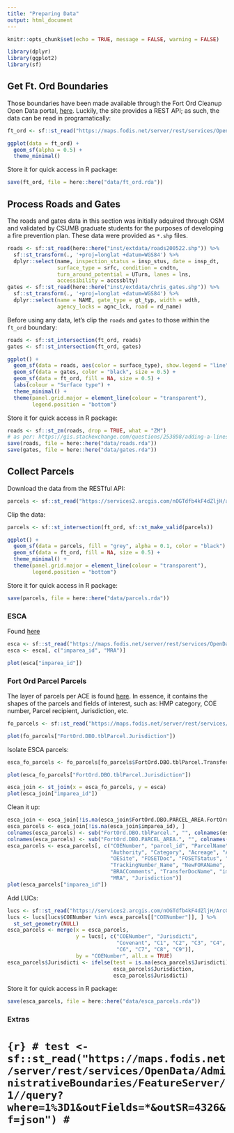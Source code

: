 ```yaml
---
title: "Preparing Data"
output: html_document
---
```


```r
knitr::opts_chunk$set(echo = TRUE, message = FALSE, warning = FALSE)
```

```r
library(dplyr)
library(ggplot2)
library(sf)
```

## Get Ft. Ord Boundaries

Those boundaries have been made available through the Fort Ord Cleanup Open Data portal, [here](https://fort-ord-cleanup-open-data-cespk.hub.arcgis.com/datasets/installation-historical-area/geoservice?geometry=-122.233%2C36.515%2C-121.354%2C36.708). Luckily, the site provides a REST API; as such, the data can be read in programatically:

```r
ft_ord <- sf::st_read("https://maps.fodis.net/server/rest/services/OpenData/AdministrativeBoundaries/FeatureServer/4/query?where=1%3D1&outFields=*&outSR=4326&f=json")

ggplot(data = ft_ord) +
  geom_sf(alpha = 0.5) + 
  theme_minimal()
```

Store it for quick access in R package:

```r
save(ft_ord, file = here::here("data/ft_ord.rda"))
```

## Process Roads and Gates

The roads and gates data in this section was initially adquired through OSM and validated by CSUMB graduate students for the purposes of developing a fire prevention plan. These data were provided as `*.shp` files.

```r
roads <- sf::st_read(here::here("inst/extdata/roads200522.shp")) %>%
  sf::st_transform(., '+proj=longlat +datum=WGS84') %>%
  dplyr::select(name, inspection_status = insp_stus, date = insp_dt,
                surface_type = srfc, condition = cndtn, 
                turn_around_potential = UTurn, lanes = lns, 
                accessibility = accssblty)
gates <- sf::st_read(here::here("inst/extdata/chris_gates.shp")) %>%
  sf::st_transform(., '+proj=longlat +datum=WGS84') %>%
  dplyr::select(name = NAME, gate_type = gt_typ, width = wdth, 
                agency_locks = agnc_lck, road = rd_name)
```

Before using any data, let's clip the `roads` and `gates` to those within the `ft_ord` boundary:

```r
roads <- sf::st_intersection(ft_ord, roads)
gates <- sf::st_intersection(ft_ord, gates)
```

```r
ggplot() +
  geom_sf(data = roads, aes(color = surface_type), show.legend = "line") +
  geom_sf(data = gates, color = "black", size = 0.5) +
  geom_sf(data = ft_ord, fill = NA, size = 0.5) +
  labs(colour = "Surface type") +
  theme_minimal() + 
  theme(panel.grid.major = element_line(colour = "transparent"),
        legend.position = "bottom")
``` 

Store it for quick access in R package:

```r
roads <- sf::st_zm(roads, drop = TRUE, what = "ZM")
# as per: https://gis.stackexchange.com/questions/253898/adding-a-linestring-by-st-read-in-shiny-leaflet
save(roads, file = here::here("data/roads.rda"))
save(gates, file = here::here("data/gates.rda"))
```


## Collect Parcels

Download the data from the RESTful API:

```r
parcels <- sf::st_read("https://services2.arcgis.com/nOGTdfb4kF4dZljH/arcgis/rest/services/Parcels_Data/FeatureServer/0/query?where=1%3D1&outFields=*&outSR=4326&f=json")
```

Clip the data:

```r
parcels <- sf::st_intersection(ft_ord, sf::st_make_valid(parcels))
```

```r
ggplot() +
  geom_sf(data = parcels, fill = "grey", alpha = 0.1, color = "black") +
  geom_sf(data = ft_ord, fill = NA, size = 0.5) +
  theme_minimal() + 
  theme(panel.grid.major = element_line(colour = "transparent"),
        legend.position = "bottom")
```

Store it for quick access in R package:

```r
save(parcels, file = here::here("data/parcels.rda"))
```


### ESCA

Found [here](https://fort-ord-cleanup-open-data-cespk.hub.arcgis.com/datasets/dudded-impact-area-esca-mra/geoservice?geometry=-121.898%2C36.608%2C-121.651%2C36.656)

```r
esca <- sf::st_read("https://maps.fodis.net/server/rest/services/OpenData/Environmental/FeatureServer/3/query?where=1%3D1&outFields=*&outSR=4326&f=json")
esca <- esca[, c("imparea_id", "MRA")]
```

```r
plot(esca["imparea_id"])
```

### Fort Ord Parcel Parcels

The layer of parcels per ACE is found [here](https://maps.fodis.net/server/rest/services/FeatureServices/PublicParcels/MapServer/2). In essence, it contains the shapes of the parcels and fields of interest, such as: HMP category, COE number, Parcel recipient, Jurisdiction, etc.

```r
fo_parcels <- sf::st_read("https://maps.fodis.net/server/rest/services/FeatureServices/PublicParcels/MapServer/2/query?where=1%3D1&outFields=*&outSR=4326&f=json")
```

```r
plot(fo_parcels["FortOrd.DBO.tblParcel.Jurisdiction"])
```

Isolate ESCA parcels:

```r
esca_fo_parcels <- fo_parcels[fo_parcels$FortOrd.DBO.tblParcel.TransferDocName == "FOSET 5 (ESCA and Non-ESCA OUCTP)", ]
```

```r
plot(esca_fo_parcels["FortOrd.DBO.tblParcel.Jurisdiction"])
```

```r
esca_join <- st_join(x = esca_fo_parcels, y = esca)
plot(esca_join["imparea_id"])
```
Clean it up:

```r
esca_join <- esca_join[!is.na(esca_join$FortOrd.DBO.PARCEL_AREA.FortOrd_DBO_tblParcel_COENumber), ]
esca_parcels <- esca_join[!is.na(esca_join$imparea_id), ]
colnames(esca_parcels) <- sub("FortOrd.DBO.tblParcel.", "", colnames(esca_parcels))
colnames(esca_parcels) <- sub("FortOrd.DBO.PARCEL_AREA.", "", colnames(esca_parcels))
esca_parcels <- esca_parcels[, c("COENumber", "parcel_id", "ParcelName", "HMP_category",
                                 "Authority", "Category", "Acreage", "AcreageType",
                                 "OESite", "FOSETDoc", "FOSETStatus", "FOSETDate",
                                 "TrackingNumber_Name", "NewFORAName", "EnvironmentalComments",
                                 "BRACComments", "TransferDocName", "imparea_id",
                                 "MRA", "Jurisdiction")]
plot(esca_parcels["imparea_id"])
```

Add LUCs:

```r
lucs <- sf::st_read("https://services2.arcgis.com/nOGTdfb4kF4dZljH/ArcGIS/rest/services/FtOrd_LUCs/FeatureServer/0/query?where=1%3D1&outFields=*&outSR=4326&f=json")
lucs <- lucs[lucs$COENumber %in% esca_parcels[["COENumber"]], ] %>%
  st_set_geometry(NULL)
esca_parcels <- merge(x = esca_parcels,
                      y = lucs[, c("COENumber", "Jurisdicti",
                                   "Covenant", "C1", "C2", "C3", "C4", "C5",
                                   "C6", "C7", "C8", "C9")],
                      by = "COENumber", all.x = TRUE)
esca_parcels$Jurisdicti <- ifelse(test = is.na(esca_parcels$Jurisdicti),
                                  esca_parcels$Jurisdiction,
                                  esca_parcels$Jurisdicti)
```

Store it for quick access in R package:

```r
save(esca_parcels, file = here::here("data/esca_parcels.rda"))
```



### Extras

# ```{r}
# test <- sf::st_read("https://maps.fodis.net/server/rest/services/OpenData/AdministrativeBoundaries/FeatureServer/1//query?where=1%3D1&outFields=*&outSR=4326&f=json")
# ```




